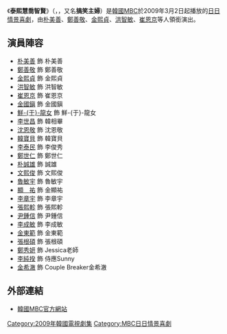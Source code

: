 {{Infobox Television
| show_name         = 泰熙慧喬智賢
| original_name      = {{lang|ko|태희 혜교 지현이}}
| image                = [[File:Hilarious_Housewives.jpg|250px]]
| caption              = 
| genre                = 
| format               = 
| creator              = 
| developer            = 
| writer               = [[金賢熙|金賢熙]]
| director             = [[金鎮洙|金鎮洙]]
| creative_director    = 
| presenter            = 
| starring             = [[朴美善|朴美善]]、[[鄭善敬|鄭善敬]]、[[金熙貞|金熙貞]]<br />[[洪智敏|洪智敏]]、[[崔恩京|崔恩京]]
| slogan               =  
| judges               = 
| voices               = 
| narrated             = 
| theme_music_composer = 
| opentheme            = 
| endtheme             = 
| composer             = 
| country              = {{KOR}}
| language             = [[韓語|韓語]]
| num_seasons          = <!-- or num_series -->
| num_episodes         = 113
| list_episodes        = 
| executive_producer   = 
| producer             = 
| supervising_producer = 
| editor               = 
| location             = 
| cinematography       = 
| camera               = 
| runtime              = 約30分鐘
| company              = 
| distributor          = 
| channel              = [[韓國文化廣播公司|MBC電視台]]
| picture_format       = 
| audio_format         = 
| first_run            = {{KOR}}
| first_aired          = {{start date|2009|3|2}}
| last_aired           = {{end date|2009|9|4}}
| status               = 
| preceded_by          = [[那位要來了|那位要來了]]
| followed_by          = [[穿透屋頂的High_Kick|穿透屋頂的High Kick]]
| related              =
| website              = http://www.imbc.com/broad/tv/ent/thj/
| production_website   = 
}}

《'''泰熙慧喬智賢'''》（{{lang-ko|'''태희 혜교 지현이'''}}，{{lang-en|'''Hilarious Housewives'''}}，又名'''搞笑主婦'''）是[[韓國|韓國]][[文化廣播_(韓國)|MBC]]於2009年3月2日起播放的[[MBC情境喜劇|日日情景喜劇]]，由[[朴美善|朴美善]]、[[鄭善敬|鄭善敬]]、[[金熙貞|金熙貞]]、[[洪智敏|洪智敏]]、[[崔恩京|崔恩京]]等人領銜演出。

== 演員陣容 ==
*[[朴美善|朴美善]] 飾 朴美善
*[[鄭善敬|鄭善敬]] 飾 鄭善敬
*[[金熙貞|金熙貞]] 飾 金熙貞
*[[洪智敏|洪智敏]] 飾 洪智敏
*[[崔恩京|崔恩京]] 飾 崔恩京
*[[金國鎭|金國鎭]] 飾 金國鎭
*[[鮮于龍女|鮮-{于}-龍女]] 飾 鮮-{于}-龍女
*[[李世昌_(演員)|李世昌]] 飾 韓相畢
*[[沈恩敬|沈恩敬]] 飾 沈恩敬
*[[韓寶貝|韓寶貝]] 飾 韓寶貝
*[[李泰民|李泰民]] 飾 李俊秀
*[[鄭世仁|鄭世仁]] 飾 鄭世仁
*[[朴誠雄|朴誠雄]] 飾 誠雄
*[[文熙俊|文熙俊]] 飾 文熙俊
*[[魯敏宇|魯敏宇]] 飾 魯敏宇
*[[顯祐|顯　祐]] 飾 金顯祐
*[[李章宇|李章宇]] 飾 李章宇
*[[張熙軫|張熙軫]] 飾 張熙軫
*[[尹鍾信|尹鍾信]] 飾 尹鍾信
*[[李成敏|李成敏]] 飾 李成敏
*[[金東範|金東範]] 飾 金東範
*[[張根碩|張根碩]] 飾 張根碩
*[[鄭秀妍|鄭秀妍]] 飾 Jessica老師
*[[李純揆|李純揆]] 飾 侍應Sunny
*[[金希澈|金希澈]] 飾 Couple Breaker金希澈

== 外部連結 ==
*[http://www.imbc.com/broad/tv/ent/thj/ 韓國MBC官方網站] {{Wayback|url=http://www.imbc.com/broad/tv/ent/thj/ |date=20100112041308 }} {{ko icon}}

{{電視節目的變遷
|電視台={{KOR}} [[文化廣播_(韓國)|MBC]]
|播放檔次=[[MBC情境喜劇|日日情景喜劇]]
|節目名稱=泰熙慧喬智賢<br />（2009年3月2日 - 2009年9月4日）
|上一節目=[[那位要來了|那位要來了]]<br />（2008年10月6日 - 2009年2月27日）
|下一節目=[[穿透屋顶的High_Kick|穿透屋顶的High Kick]]<br />（2009年9月7日 -2010年3月19日）
}}
{{MBC情境喜劇}}
{{DEFAULTSORT:Taehui Hyegyo Jihyeon-i}}
[[Category:2009年韓國電視劇集|Category:2009年韓國電視劇集]]
[[Category:MBC日日情景喜劇|Category:MBC日日情景喜劇]]